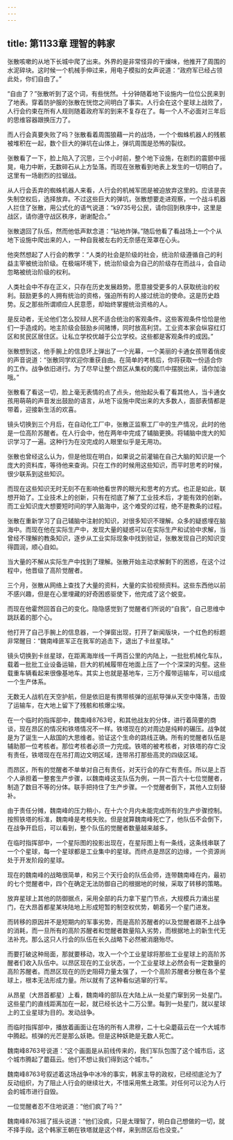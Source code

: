 ```yaml
---
---
---
```

title: 第1133章 理智的韩家
---



张散咳嗽的从地下长城中爬了出来。外界的是非常怪异的干燥味，他推开了周围的水泥碎块。这时候一个机械手伸过来，用电子模拟的女声说道：“政府军已经占领此处，你们自由了。”

“自由了？”张散听到了这个词，有些恍然。十分钟随着地下设施内一位位公民来到了地表。穿着防护服的张散在恍惚之间明白了事实。人行会在这个星球上战败了，人行会约束在所有人规则随着政府军的到来不复存在了。每一个人不必面对三年后的思维容器跟换压力了。

而人行会真要失败了吗？张散看着周围狼藉一片的战场，一个个蜘蛛机器人的残骸被堆积在一起，数个巨大的弹坑在山体上，弹坑周围是恐怖的裂纹。

张散看了一下，脸上陷入了沉思，三个小时前，整个地下设施，在剧烈的震颤中摇晃，电力中断，无数碎石从上方坠落。而现在张散看到地表上发生的一切明白了。这里有一场剧烈的拉锯战。

从人行会丢弃的蜘蛛机器人来看，人行会的机械军团是被迫放弃这里的。应该是丧失制空权后，选择放弃。不过这些巨大的弹坑，张散想要走进观察，一个战斗机器人拦住了张散，用公式化的语气说道：“k9735号公民，请你回到秩序中，这里是战区，请你遵守战区秩序，谢谢配合。”

张散退回了队伍，然而他低声默念道：“钻地炸弹。”随后他看了看战场上一个个从地下设施中爬出来的人，一种自我被左右的无奈感在笼罩在心头。

他突然想起了人行会的教学：“人类的社会是阶级的社会，统治阶级遵循自己的利益主宰被统治阶级。在极端环境下，统治阶级会为自己的阶级存在而战斗，会自动忽略被统治阶级的权利。

人类社会中不存在正义，只存在历史发展趋势。愿意接受更多的人获取统治的权利。鼓励更多的人拥有统治的资格，强迫所有的人接过统治的使命。这是历史趋势。反之那些所谓顺应人民意愿，却始终掌握统治资格的人。

是反动者，无论他们怎么狡辩人民不适合统治的客观条件。这些客观条件恰恰是他们一手造成的。地主阶级会鼓励乡间赌博，同时放高利贷。工业资本家会纵容红灯区和贫民区居住区。让私立学校优越于公立学校。这些都是客观条件的成因。”

张散想到这，他手腕上的信息环上弹出了一个光幕，一个美丽的卡通女孩带着俏皮的声音说道：“张散同学欢迎你重获自由。在简单的考核后，你将获取一份适合你的工作。战争依旧进行。为了尽早让整个昂区从集权的魔爪中摆脱出来，请你加油哦。”

张散看了看这一切，脸上毫无表情的点了点头，他抬起头看了看其他人，当卡通女孩用萌萌的声音发出鼓励的语言，从地下设施中爬出来的大多数人，面部表情都是带着，迎接新生活的欢喜。

镜头切换到三个月后，在自动化工厂中，张散正监察工厂中的生产情况，此时的他是一位高阶苏醒者。在人行会中，他在两年中完成了辅脑更换。将辅脑中庞大的知识学习了一遍。这种行为在没完成的人眼里似乎是无用功。

张散也曾经这么认为，但是他现在明白，如果说之前灌输在自己大脑的知识是一个庞大的资料库，等待他来查询。只在工作的时候用这些知识，而平时思考的时候，很少联系到这些知识。

而现在这些知识无时无刻不在影响他看世界的眼光和思考的方式。也正是如此，联想开始了。工业技术上的创新，只有在彻底了解了工业技术后，才能有效的创新。而工业知识庞大想要短时间的学入脑海中，这个难受的过程，绝不是教条的过程。

张散在重新学习了自己辅脑中注射的知识，对很多知识不理解。众多的疑惑埋在脑海中。而现在他在实际生产中，发现大量的疑惑可以在实际生产和试验中求解，当曾经不理解的教条知识，逐步从工业实际现象中找到验证，张散发现自己的知识变得圆润，顺心自如。

当大量的不解从实际生产中找到了理解。张散开始主动求解剩下的困惑，在这个过程中，他晋级了高阶觉醒者。

三个月，张散从网络上查找了大量的资料，大量的实验视频资料。这些东西他以前不感兴趣，但是在心里埋藏的好奇困惑驱使下，他完成了这个蜕变。

而现在他霍然回首自己的变化。隐隐感觉到了觉醒者们所说的“自我”，自己思维中跳跃着的那个心。

他打开了自己手腕上的信息器，一个弹窗出现，打开了新闻版块，一个红色的标题非常醒目：“魏南峰匪军正在我军的追击下，退出了卡丝星球。”

镜头切换到卡丝星球，在距离海岸线一千两百公里的内陆上，一批批机械化车队，载着一批批工业设备运输，巨大的机械履带在地面上压了一个个深深的沟壑。这些载重车辆看起来很像基地车。其实上也就是基地车，三万个履带运输车，可以组成一个生产体系。

无数无人战机在天空护航，但是依旧是有携带核弹的巡航导弹从天空中降落，击毁了运输车，在大地上留下了残骸和核爆尘埃。

在一个临时的指挥部中，魏南峰8763号，和其他战友的分体，进行着简要的商谈，现在昂区的情况和铁塔情况不一样。铁塔现在的对周边是纯粹的碾压。战争就是为了诞生一人敌国的大思维者。验证这个生命的路线正确。所有的觉醒者队伍是辅助那一位考核者。那位考核者必须一力完成。铁塔的被考核者，对铁塔的存亡没有责任，铁塔现在在吊打周边文明区域，连带吊打那些高灵的四级区域。

而昂区，所有的觉醒者不单单对自己有责任，对天行会的存亡有责任。所以是上百个人承担着一整套生产步骤，以魏南峰这支队伍为例，一共一百六十七位觉醒者，制造了数目不等的分体。联手把持住了生产步骤。一个觉醒者倒下，其他人立刻替补。

由于责任分摊，魏南峰的压力稍小，在十六个月内未能完成所有的生产步骤控制。按照铁塔的标准，魏南峰是考核失败。但是就算魏南峰死亡了，他队伍不会倒下，在战争开启后，可以看到，整个队伍的觉醒者数量越来越多。

在临时指挥部中，一个星际图的投影出现在，在星际图上有一条线，这条线串联了一个个星球，每一个星球都是工业集中的星球。而终点是昂区的边缘，一个资源尚处于开发阶段的星球。

现在的魏南峰的战略很简单，和另三个天行会的队伍会师，连带魏南峰在内，最初的七个觉醒者中，四个在确定无法防御自己的根据地的时候，采取了转移的策略。

放弃星球上其他的防御据点，采用全部的兵力拿下星门节点，大规模兵力涌出星门，在大昂首都星某块陆地上形成短暂的制空权优势，朝着另一个星门进发。

而转移的原因并不是短期内的军事劣势，而是高阶苏醒者的以及觉醒者跟不上战争的消耗，而一旦所有的高阶苏醒者和觉醒者数量陷入劣势，而根据地上的新生代无法补充。那么这只人行会的队伍在长久战略下必然被消磨殆尽。

而要打破这种局面，那就要移动，攻入一个个工业星球将那些工业星球上的高阶苏醒者们收入队伍中。以昂区现在的工业状态，一个工业星球上必然会有一定数量的高阶苏醒者。而昂区现在的历史阻碍力量太强了，一个个高阶苏醒者分散在各个星球上，根本无法形成力量。所以就有了这种看似逃窜的行军。

从昂星（大昂首都星）上看，魏南峰的部队在大陆上从一处星门窜到另一处星门。这些星门的直线距离加在一起，就已经长达十二万公里。每到一处星门，就以星球上的工业星球为目的。发动战争。

而临时指挥部中，播放着画面让在场的所有人肃穆，二十七朵蘑菇云在一个大城市中腾起。核弹的光芒是那么妖艳。但是这种妖艳是无数人死亡。

魏南峰8763号说道：“这个画面是从前线传来的，我们军队包围了这个城市后，这个城市腾起了蘑菇云。他们不想让我们得到这个城市。”

魏南峰8763号叙述着这场战争中冰冷的事实，韩家主导的政权，已经彻底沦为了反动组织，为了阻止人行会的继续壮大，不惜采用焦土政策。对任何可以沦为人行会的城市进行自毁。

一位觉醒者忍不住地说道：“他们疯了吗？”

魏南峰8763摇了摇头说道：“他们没疯，只是太理智了，明白自己想做的一切，就不择手段。这个韩家王朝在铁塔就是这个样，来到昂区后也没变。”